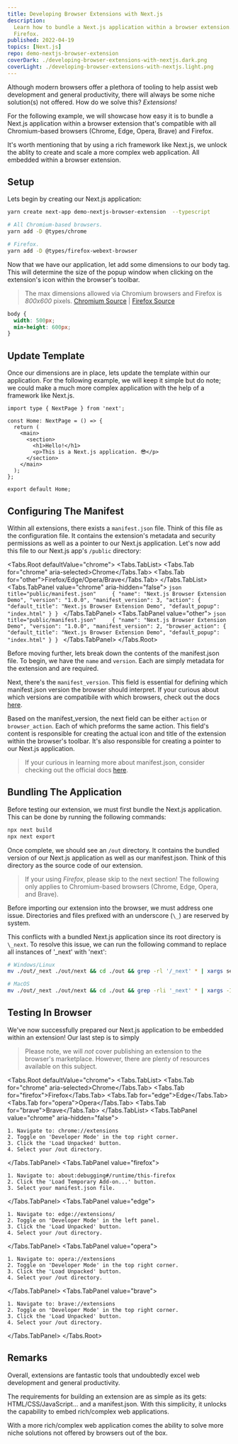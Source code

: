 ```yaml
---
title: Developing Browser Extensions with Next.js
description:
  Learn how to bundle a Next.js application within a browser extension. Compatible with Chromium-based browsers and
  Firefox.
published: 2022-04-19
topics: [Next.js]
repo: demo-nextjs-browser-extension
coverDark: ./developing-browser-extensions-with-nextjs.dark.png
coverLight: ./developing-browser-extensions-with-nextjs.light.png
---
```



Although modern browsers offer a plethora of tooling to help assist web development and general productivity, there will
always be some niche solution(s) not offered. How do we solve this? _Extensions!_

For the following example, we will showcase how easy it is to bundle a Next.js application within a browser extension
that's compatible with all Chromium-based browsers (Chrome, Edge, Opera, Brave) and Firefox.

It's worth mentioning that by using a rich framework like Next.js, we unlock the ablity to create and scale a more
complex web application. All embedded within a browser extension.

## Setup

Lets begin by creating our Next.js application:

```bash
yarn create next-app demo-nextjs-browser-extension  --typescript

# All Chromium-based browsers.
yarn add -D @types/chrome

# Firefox.
yarn add -D @types/firefox-webext-browser
```

Now that we have our application, let add some dimensions to our body tag. This will determine the size of the popup
window when clicking on the extension's icon within the browser's toolbar.

> The max dimensions allowed via Chromium browsers and Firefox is _800x600_ pixels. [Chromium
> Source][chromium-dimensions] | [Firefox Source][firefox-dimensions]

```scss title="styles/globals.scss"
body {
  width: 500px;
  min-height: 600px;
}
```

## Update Template

Once our dimensions are in place, lets update the template within our application. For the following example, we will
keep it simple but do note; we could make a much more complex application with the help of a framework like Next.js.

```tsx title="pages/index.tsx"
import type { NextPage } from 'next';

const Home: NextPage = () => {
  return (
    <main>
      <section>
        <h1>Hello!</h1>
        <p>This is a Next.js application. 😎</p>
      </section>
    </main>
  );
};

export default Home;
```

## Configuring The Manifest

Within all extensions, there exists a `manifest.json` file. Think of this file as the configuration file. It contains
the extension's metadata and security permissions as well as a pointer to our Next.js application. Let's now add this
file to our Next.js app's `/public` directory:

<Tabs.Root defaultValue="chrome">
  <Tabs.TabList>
    <Tabs.Tab for="chrome" aria-selected>Chrome</Tabs.Tab>
    <Tabs.Tab for="other">Firefox/Edge/Opera/Brave</Tabs.Tab>
  </Tabs.TabList>
  <Tabs.TabPanel value="chrome" aria-hidden="false">
    ```json title="public/manifest.json"    
    {
      "name": "Next.js Browser Extension Demo",
      "version": "1.0.0",
      "manifest_version": 3,
      "action": {
        "default_title": "Next.js Browser Extension Demo",
        "default_popup": "index.html"
      }
    }
    ```
  </Tabs.TabPanel>
  <Tabs.TabPanel value="other">
    ```json title="public/manifest.json"    
    {
      "name": "Next.js Browser Extension Demo",
      "version": "1.0.0",
      "manifest_version": 2,
      "browser_action": {
        "default_title": "Next.js Browser Extension Demo",
        "default_popup": "index.html"
      }
    }
    ```
  </Tabs.TabPanel>
</Tabs.Root>

Before moving further, lets break down the contents of the manifest.json file. To begin, we have the `name` and
`version`. Each are simply metadata for the extension and are required.

Next, there's the `manifest_version`. This field is essential for defining which manifest.json version the browser
should interpret. If your curious about which versions are compatibile with which browsers, check out the docs
[here][manifest-compatibility].

Based on the manifest_version, the next field can be either `action` or `browser_action`. Each of which preforms the
same action. This field's content is responsible for creating the actual icon and title of the extension within the
browser's toolbar. It's also responsible for creating a pointer to our Next.js application.

> If your curious in learning more about manifest.json, consider checking out the official docs [here][manifest].

## Bundling The Application

Before testing our extension, we must first bundle the Next.js application. This can be done by running the following
commands:

```bash
npx next build
npx next export
```

Once complete, we should see an `/out` directory. It contains the bundled version of our Next.js application as well as
our manifest.json. Think of this directory as the source code of our extension.

> If your using _Firefox_, please skip to the next section! The following only applies to Chromium-based browsers
> (Chrome, Edge, Opera, and Brave).

Before importing our extension into the browser, we must address one issue. Directories and files prefixed with an
underscore (`\_`) are reserved by system.

This conflicts with a bundled Next.js application since its root directory is `\_next`. To resolve this issue, we can
run the following command to replace all instances of '\_next' with 'next':

```bash
# Windows/Linux
mv ./out/_next ./out/next && cd ./out && grep -rl '/_next' * | xargs sed -i 's|/_next|/next|g'

# MacOS
mv ./out/_next ./out/next && cd ./out && grep -rli '_next' * | xargs -I@ sed -i '' 's|/_next|/next|g' @;
```

## Testing In Browser

We've now successfully prepared our Next.js application to be embedded within an extension! Our last step is to simply

> Please note, we will _not_ cover publishing an extension to the browser's marketplace. However, there are plenty of
> resources available on this subject.

<Tabs.Root defaultValue="chrome">
  <Tabs.TabList>
    <Tabs.Tab for="chrome" aria-selected>Chrome</Tabs.Tab>
    <Tabs.Tab for="firefox">Firefox</Tabs.Tab>
    <Tabs.Tab for="edge">Edge</Tabs.Tab>
    <Tabs.Tab for="opera">Opera</Tabs.Tab>
    <Tabs.Tab for="brave">Brave</Tabs.Tab>
  </Tabs.TabList>
  <Tabs.TabPanel value="chrome" aria-hidden="false">
    
    1. Navigate to: chrome://extensions
    2. Toggle on 'Developer Mode' in the top right corner.
    3. Click the 'Load Unpacked' button.
    4. Select your /out directory.

  </Tabs.TabPanel>
  <Tabs.TabPanel value="firefox">
  
    1. Navigate to: about:debugging#/runtime/this-firefox
    2. Click the 'Load Temporary Add-on...' button.
    3. Select your manifest.json file.

  </Tabs.TabPanel>
  <Tabs.TabPanel value="edge">
  
    1. Navigate to: edge://extensions/
    2. Toggle on 'Developer Mode' in the left panel.
    3. Click the 'Load Unpacked' button.
    4. Select your /out directory.
  
  </Tabs.TabPanel>
  <Tabs.TabPanel value="opera">

    1. Navigate to: opera://extensions
    2. Toggle on 'Developer Mode' in the top right corner.
    3. Click the 'Load Unpacked' button.
    4. Select your /out directory.

  </Tabs.TabPanel>
  <Tabs.TabPanel value="brave">
  
    1. Navigate to: brave://extensions
    2. Toggle on 'Developer Mode' in the top right corner.
    3. Click the 'Load Unpacked' button.
    4. Select your /out directory.
  
  </Tabs.TabPanel>
</Tabs.Root>

## Remarks

Overall, extensions are fantastic tools that undoubtedly excel web development and general productivity.

The requirements for building an extension are as simple as its gets: HTML/CSS/JavaScript... and a manifest.json. With
this simplicity, it unlocks the capability to embed rich/complex web applications.

With a more rich/complex web application comes the ability to solve more niche solutions not offered by browsers out of
the box.

[chromium-dimensions]:
  https://source.chromium.org/chromium/chromium/src/+/main:chrome/browser/components/views/extensions/extension_popup.h;l=60
[firefox-dimensions]:
  https://developer.mozilla.org/en-US/docs/Mozilla/Add-ons/WebExtensions/user_interface/Popups#popup_resizing
[manifest-compatibility]:
  https://developer.mozilla.org/en-US/docs/Mozilla/Add-ons/WebExtensions/manifest.json/manifest_version#browser_compatibility
[manifest]: https://developer.mozilla.org/en-US/docs/Mozilla/Add-ons/WebExtensions/manifest.json
